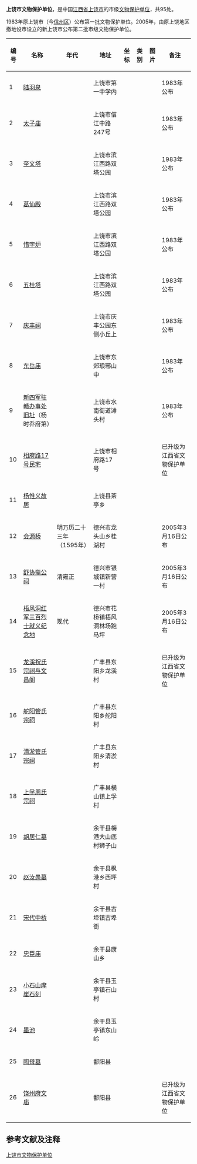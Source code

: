 {{unreferenced|time=2011-04-11T15:53:36+00:00}}
{{noteTA
|1=zh-hans:余干县; zh-hant:餘干縣
}}
'''上饶市文物保护单位'''，是中国[[江西省|江西省]][[上饶市|上饶市]]的市级[[文物保护单位|文物保护单位]]，共95处。

1983年原上饶市（今[[信州区|信州区]]）公布第一批文物保护单位。2005年，由原上饶地区撤地设市设立的新上饶市公布第二批市级文物保护单位。

{| class="wikitable" style="font-size: 90%;"
|-
! 编号 !! 名称 !! 年代 !! 地址  !! 坐标 !! 类别 !! 图片  !! 备注
|-
| 1 || [[陆羽泉|陆羽泉]] ||  || 上饶市第一中学内 || {{coord|28|27|20|N|117|57|43|E|scale:100000}} ||  || || 1983年公布
|-
| 2 || [[太子庙|太子庙]] ||  || 上饶市信江中路247号 ||  ||  || || 1983年公布
|-
| 3 || [[奎文塔|奎文塔]] ||  || 上饶市滨江西路双塔公园 || {{coord|28|26|12.9|N|117|56|10.2|E|scale:100000}} ||  || ||1983年公布
|-
| 4 || [[葛仙殿|葛仙殿]] ||  || 上饶市滨江西路双塔公园 || {{coord|28|26|10|N|117|56|07.4|E|scale:100000}} ||  || ||1983年公布
|-
| 5 || [[惜字炉|惜字炉]] ||  || 上饶市滨江西路双塔公园 || {{coord|28|26|11|N|117|56|10.2|E|scale:100000}} ||  || ||1983年公布
|-
| 6 || [[五桂塔|五桂塔]] ||  || 上饶市滨江西路双塔公园 || {{coord|28|26|41|N|117|56|47|E|scale:100000}} ||  || ||1983年公布
|-
| 7 || [[庆丰祠|庆丰祠]] ||  || 上饶市庆丰公园东侧小丘上 ||  ||  || ||1983年公布
|-
| 8 || [[东岳庙|东岳庙]] ||  || 上饶市东郊琅琊山中  || {{coord|28|27|04|N|117|59|30|E|scale:100000}} ||  || ||1983年公布
|-
| 9 || [[新四军驻赣办事处旧址|新四军驻赣办事处旧址]]（杨时乔府第） ||  || 上饶市水南街道滩头村 ||  ||  || ||1983年公布
|-
| 10 || [[相府路17号民宅|相府路17号民宅]] ||  || 上饶市相府路17号 ||  ||  || || 已升级为江西省文物保护单位
|-
| 11 || [[杨惟义故居|杨惟义故居]] ||  || 上饶县茶亭乡 ||  ||  || ||
|-
| 12 || [[会源桥|会源桥]] || 明万历二十三年（1595年） || 德兴市龙头山乡桂湖村 ||  ||  || || 2005年3月16日公布
|-
| 13 || [[舒协斋公祠|舒协斋公祠]] || 清雍正 || 德兴市银城镇新营一村 ||  ||  || || 2005年3月16日公布
|-
| 14 || [[梧风洞红军三百烈士就义纪念地|梧风洞红军三百烈士就义纪念地]] || 现代 || 德兴市花桥镇梧风洞林场跑马坪 ||  ||  || || 2005年3月16日公布
|-
| 15 || [[龙溪村古建筑群|龙溪祝氏宗祠与文昌阁]] ||  || 广丰县东阳乡龙溪村 || {{coord|28|28|29|N|118|27|28|E|scale:100000}} ||  || || 已升级为江西省文物保护单位
|-
| 16 || [[舵阳管氏宗祠|舵阳管氏宗祠]] ||  || 广丰县东阳乡舵阳村 || {{coord|28|26|09|N|118|26|35|E|scale:100000}} ||  || ||
|-
| 17 || [[清淤管氏宗祠|清淤管氏宗祠]] ||  || 广丰县东阳乡清淤村 || {{coord|28|27|23|N|118|26|00|E|scale:100000}} ||  || ||
|-
| 18 || [[上孚周氏宗祠|上孚周氏宗祠]] ||  || 广丰县横山镇上孚村 || {{coord|28|21|08|N|118|14|28|E|scale:100000}} ||  || ||
|-
| 19 || [[胡居仁墓|胡居仁墓]] ||  || 余干县梅港大山底村狮子山 ||  ||  || ||
|-
| 20 || [[赵汝愚墓|赵汝愚墓]] ||  || 余干县枫港乡西坪村 ||  ||  || ||
|-
| 21 || [[宋代中桥|宋代中桥]] ||  || 余干县古埠镇古埠街 ||  ||  || ||
|-
| 22 || [[忠臣庙|忠臣庙]] ||  || 余干县康山乡 ||  ||  || ||
|-
| 23 || [[小石山摩崖石刻|小石山摩崖石刻]] ||  || 余干县玉亭镇石山村 ||  ||  || ||
|-
| 24 || [[墨池|墨池]] ||  || 余干县玉亭镇东山岭 ||  ||  || ||
|-
| 25 || [[陶母墓|陶母墓]] ||  || 鄱阳县 ||  ||  || ||
|-
| 26 || [[饶州府文庙|饶州府文庙]] ||  || 鄱阳县 ||  ||  || || 已升级为江西省文物保护单位
|}

==参考文献及注释==
{{reflist}}

{{DEFAULTSORT:S}}
[[Category:上饶市文物保护单位|]]